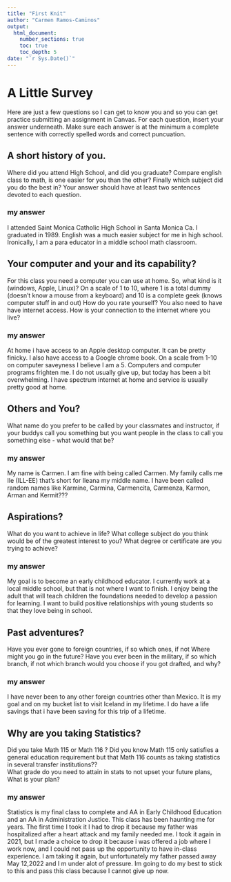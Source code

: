 ```yaml
---
title: "First Knit"
author: "Carmen Ramos-Caminos"
output: 
  html_document:
    number_sections: true
    toc: true
    toc_depth: 5
date: "`r Sys.Date()`"   
---
```


# A Little Survey

Here are just a few questions so I can get to know you and so you can get practice submitting an assignment in Canvas.  For each question, insert your answer underneath. Make sure each answer is at the minimum a complete sentence with correctly spelled words and correct puncuation. 

## A short history of you.  
Where did you attend High School, and did you graduate? Compare english class to math, is one easier for you than the other? Finally which subject did you do the best in? Your answer should have at least two sentences devoted to each question.  
  
### my answer    
I attended Saint Monica Catholic High School in Santa Monica Ca. I graduated in 1989. English was a much easier subject for me in high school. Ironically, I am a para educator in a middle school math classroom. 

## Your computer and your and its capability?  
 For this class  you need a computer you can use at home.  So, what kind is it (windows, Apple, Linux)?  On a scale of 1 to 10, where 1 is a total dummy (doesn't know a mouse from a keyboard) and 10 is a complete geek (knows computer stuff in and out) How do you rate yourself?  You also need to have have internet access. How is your connection to the internet where you live?

### my answer   
At home i have access to an Apple desktop computer. It can be pretty finicky. I also have access to a Google chrome book. On a scale from 1-10 on computer saveyness I believe I am a 5. Computers and computer programs frighten me. I do not usually give up, but today has been a bit overwhelming. I have spectrum internet at home and service is usually pretty good at home. 
   
## Others and You?   
What name do you prefer to be called by your classmates and instructor, if your buddys call you something but you want people in the class to call you something else - what would that be? 

### my answer     
  
 My name is Carmen. I am fine with being called Carmen. My family calls me Ile (ILL-EE) that's short for Ileana my middle name. I have been called random names like Karmine, Carmina, Carmencita, Carmenza, Karmon, Arman and Kermit???
 
## Aspirations?   
What do you want to achieve in life?  What college subject do you think would be of the greatest interest to you? What degree or certificate are you trying to achieve?

### my answer     
  
  My goal is to become an early childhood educator. I currently work at a local middle school, but that is not where I want to finish. I enjoy being the adult that will teach children the foundations needed to develop a passion for learning. I want to build positive relationships with young students so that they love being in school. 


## Past adventures?  
Have you ever gone to foreign countries, if so which ones, if not Where might you go in the future?  Have you ever been in the military, if so which branch, if not which branch would you choose if you got drafted, and why?

### my answer     
 I have never been to any other foreign countries other than Mexico. It is my goal and on my bucket list to visit Iceland in my lifetime. I do have a life savings that i have been saving for this trip of a lifetime. 

## Why are you taking Statistics?  
Did you take Math 115 or Math 116 ?  Did you know Math 115 only satisfies a general education requirement but that Math 116 counts as taking statistics in several transfer institutions??  
What grade do you need to attain in stats to not upset your future plans, What is your plan?  
 
### my answer     
  
Statistics is my final class to complete and AA in Early Childhood Education and an AA in Administration Justice. This class has been haunting me for years. The first time I took it I had to drop it because my father was hospitalized after a heart attack and my family needed me. I took it again in 2021, but I made a choice to drop it because i was offered a job where I work now, and I could not pass up the opportunity to have in-class experience. I am taking it again, but unfortunately my father passed away  May 12,2022 and I m under alot of pressure. Im going to do my best to stick to this and pass this class because I cannot give up now.    
 






  




